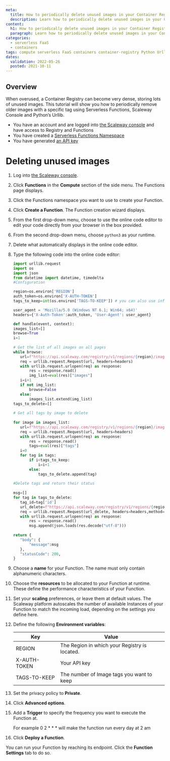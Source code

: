 ```yaml
---
meta:
  title: How to periodically delete unused images in your Container Registry
  description: Learn how to periodically delete unused images in your Container Registry.
content:
  h1: How to periodically delete unused images in your Container Registry
  paragraph: Learn how to periodically delete unused images in your Container Registry.
categories:
  - serverless FaaS
  - containers
tags: compute serverless FaaS containers container-registry Python Urllib
dates:
  validation: 2022-05-26
  posted: 2021-10-11
---
```


## Overview 

When overused, a Container Registry can become very dense, storing lots of unused images.
This tutorial will show you how to periodically remove older images with a specific tag using Serverless Functions, Scaleway Console and Python’s Urllib.

<Message type="requirement">

- You have an account and are logged into [the Scaleway console](https://console.scaleway.com) and have access to Registry and Functions
- You have created a [Serverless Functions Namespace](/compute/container-registry/how-to/create-namespace/)  
- You have generated [an API key](/console/my-project/how-to/generate-api-key)

</Message>


# Deleting unused images 


1. Log into [the Scaleway console](https://console.scaleway.com).  

2. Click **Functions** in the **Compute** section of the side menu. The Functions page displays.

3. Click the Functions namespace you want to use to create your Function.

4. Click **Create a Function**. The Function creation wizard displays.

5. From the first drop-down menu, choose to use the online code editor to edit your code directly from your browser in the box provided.

6. From the second drop-down menu, choose `python3` as your runtime. 

7. Delete what automatically displays in the online code editor. 

8. Type the following code into the online code editor: 

    ```python
    import urllib.request
    import os
    import json
    from datetime import datetime, timedelta
    #Configuration

    region=os.environ['REGION']
    auth_token=os.environ['X-AUTH-TOKEN']
    tags_to_keep=int(os.environ['TAGS-TO-KEEP']) # you can also use information passed to the event object

    user_agent = 'Mozilla/5.0 (Windows NT 6.1; Win64; x64)'
    headers={'X-Auth-Token':auth_token, 'User-Agent': user_agent}

    def handle(event, context):
   images_list=[]
   browse=True
   i=1
  
   # Get the list of all images on all pages  
   while browse:
       url=f"https://api.scaleway.com/registry/v1/regions/{region}/images?page_size=100&order_by=created_at_asc&page="+str(i)
       req = urllib.request.Request(url, headers=headers)
       with urllib.request.urlopen(req) as response:
           res = response.read()
           img_list=eval(res)["images"]
       i=i+1
       if not img_list:
           browse=False
       else:
           images_list.extend(img_list)
   tags_to_delete=[]
  
   # Get all tags by image to delete
  
   for image in images_list:
       url=f"https://api.scaleway.com/registry/v1/regions/{region}/images/{image['id']}/tags?page_size=100&order_by=created_at_desc"
       req = urllib.request.Request(url, headers=headers)
       with urllib.request.urlopen(req) as response:
           res = response.read()
           tags=eval(res)["tags"]
       i=0
       for tag in tags:
           if i<tags_to_keep:
               i=i+1
           else:
               tags_to_delete.append(tag)
  
   #Delete tags and return their status
  
   msg=[]
   for tag in tags_to_delete:
       tag_id=tag['id']
       url_delete=f"https://api.scaleway.com/registry/v1/regions/{region}/tags/{tag_id}"
       req = urllib.request.Request(url_delete, headers=headers,method="DELETE")
       with urllib.request.urlopen(req) as response:
           res = response.read()
           msg.append(json.loads(res.decode("utf-8")))
  
   return {
       "body": {
           "message":msg
       },
       "statusCode": 200,
   }
   ```
   
9. Choose a **name** for your Function. The name must only contain alphanumeric characters.

10. Choose the **resources** to be allocated to your Function at runtime. These define the performance characteristics of your Function.

11. Set your **scaling** preferences, or leave them at default values. The Scaleway platform autoscales the number of available Instances of your Function to match the incoming load, depending on the settings you define here.

12. Define the following **Environment variables**: 

    | Key          | Value                                          |
    |--------------|------------------------------------------------|
    | REGION       | The Region in which your Registry is located.  |
    | X-AUTH-TOKEN | Your API key                                   |
    | TAGS-TO-KEEP | The number of Image tags you want to keep      |

13. Set the privacy policy to **Private**.

14. Click **Advanced options**.

15. Add a **Trigger** to specify the frequency you want to execute the Function at. 

    <Message type="note">

     For example 0 2 * * * will make the function run every day at 2 am

    </Message>

16. Click **Deploy a Function**. 

<Message type="note">

You can run your Function by reaching its endpoint. Click the **Function Settings** tab to do so. 

</Message>




